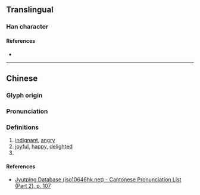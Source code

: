 {{see also|湧|愑}}
{{character info}}

==Translingual==

===Han character===
{{Han char|rn=61|rad=心|as=07|sn=10|four=97027|canj=PNIB|ids=⿰忄甬}}

====References====
* {{Han ref|kx=0386.190|dkj=10622|dj=0718.190|hdz=42307.070|uh=6080|ud=24704|bh=D1A4|bd=53668}}

----

==Chinese==
{{zh-forms|alt=愑}}

===Glyph origin===
{{Han etym}}
{{Han compound|心|甬|t1=heart|alt1=忄|ls=psc|c1=s|c2=p}}

===Pronunciation===
{{zh-pron
|m=yǒng
|c=jung5
|mc=y
|oc=y
|cat=
}}

===Definitions===
{{zh-hanzi}}

# [[indignant]], [[angry]]
# [[joyful]], [[happy]], [[delighted]]
# {{zh-alt-form|湧}}

====References====
* [http://www.iso10646hk.net/jp/document/download.jsp Jyutping Database (iso10646hk.net) - Cantonese Pronunciation List (Part 2), p. 107]